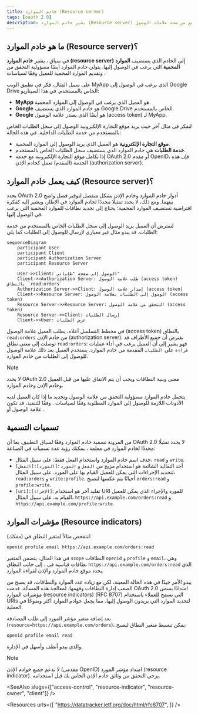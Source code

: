 ```yaml
---
title: خادم الموارد (Resource server)
tags: [oauth 2.0]
description: يشير خادم الموارد (Resource server) إلى الخادم الذي يستضيف الموارد المحمية التي يرغب العميل في الوصول إليها. كما يتحمل مسؤولية التحقق من صحة علامات الوصول (access tokens) وتوفير الموارد المحمية للعميل.
---
```


## ما هو خادم الموارد (Resource server)؟

في سياق <Ref slug="oauth-2.0" />، يشير **خادم الموارد (resource server)** إلى الخادم الذي يستضيف **الموارد المحمية** التي يرغب <Ref slug="client" /> في الوصول إليها. يتولى خادم الموارد أيضًا مسؤولية التحقق من <Ref slug="access-token" /> وتقديم الموارد المحمية للعميل وفقًا لسياسات <Ref slug="access-control" />.

على سبيل المثال، فكر في تطبيق الويب MyApp الذي يرغب في الوصول إلى Google Drive الخاص بالمستخدم. في هذا السيناريو:

- **MyApp** هو العميل الذي يرغب في الوصول إلى الموارد المحمية.
- **Google** هو خادم الموارد الذي يستضيف Google Drive الخاص بالمستخدم.
- **Google** هو أيضًا <Ref slug="authorization-server" /> الذي يصدر علامة الوصول (access token) لـ MyApp.

لنفكر في مثال آخر حيث يريد موقع التجارة الإلكترونية الوصول إلى سجل الطلبات الخاص بالمستخدم من خدمة الطلبات الداخلية. في هذه الحالة:

- **موقع التجارة الإلكترونية** هو العميل الذي يريد الوصول إلى الموارد المحمية.
- **خدمة الطلبات** هي خادم الموارد الذي يستضيف سجل الطلبات الخاص بالمستخدم.
- إذا تكامل موقع التجارة الإلكترونية مع خدمة OAuth 2.0 أو مقدم OpenID، فإن هذه الخدمة (المقدم) تعمل كخادم الإذن (authorization server).

## كيف يعمل خادم الموارد (Resource server)؟

يحدد OAuth 2.0 أدوار خادم الموارد وخادم الإذن بشكل منفصل لتوفير فصل واضح بينهما. ومع ذلك، لا يحدد تمثيلًا محددًا لخادم الموارد في الإطار، ويشير إليه كفكرة افتراضية تستضيف الموارد المحمية؛ يحتاج <Ref slug="client" /> إلى تحديد <Ref slug="scope">نطاقات</Ref> للموارد المحمية التي يرغب في الوصول إليها.

لنفترض أن العميل يريد الوصول إلى سجل الطلبات الخاص بالمستخدم من خدمة الطلبات. قد يبدو مثال غير معياري لإرسال <Ref slug="token-request" /> للوصول إلى الطلبات كما يلي:

```mermaid
sequenceDiagram
    participant User
    participant Client
    participant Authorization Server
    participant Resource Server

    User->>Client: الوصول إلى صفحة "طلباتي"
    Client->>Authorization Server: طلب علامة الوصول (access token) بالنطاق `read:orders`
    Authorization Server->>Client: إصدار علامة الوصول (access token)
    Client->>Resource Server: الوصول إلى الطلبات بعلامة الوصول (access token)
    Resource Server->>Resource Server: التحقق من علامة الوصول (access token)
    Resource Server->>Client: إرسال الطلبات
    Client->>User: عرض الطلبات
```

في مخطط التسلسل أعلاه، يطلب العميل علامة الوصول (access token) بالنطاق `read:orders` من خادم الإذن (authorization server). نفترض أن جميع الأطراف قد توصلت إلى معنى نطاق `read:orders`: فهو يشير إلى أن العميل يرغب في أداء عمليات `قراءة` على `الطلبات` المقدمة من خادم الموارد. يستخدم العميل بعد ذلك علامة الوصول للوصول إلى الطلبات من خادم الموارد.

> [!Note]
> لا يحدد OAuth 2.0 معنى وبنية النطاقات ويجب أن يتم الاتفاق عليها من قبل العميل وخادم الإذن وخادم الموارد.

يتحمل خادم الموارد مسؤولية التحقق من علامة الوصول وتحديد ما إذا كان العميل لديه الأذونات اللازمة للوصول إلى الموارد المطلوبة وفقًا لسياسات <Ref slug="access-control" />. وفقًا للتنفيذ، قد تكون علامة الوصول <Ref slug="opaque-token" /> أو <Ref slug="jwt" />.

## تسميات التسمية

من المرونة تسمية خادم الموارد وفقًا لسياق التطبيق. بما أن OAuth 2.0 لا يحدد تمثيلًا محددًا لخادم الموارد في معلمة <Ref slug="scope" />، يمكنك رؤية عدة تسميات في الصناعة:

- حذف اسم خادم الموارد واستخدام الفعل فقط: على سبيل المثال، `read` و `write`.
- `[الفعل]:[المورد]`: أحد التقاليد الشائعة هو استخدام مزيج من `الفعل` و `المورد` لتحديد الإجراءات التي يمكن للعميل القيام بها على المورد. على سبيل المثال، `read:orders` و `write:profile`. أحيانًا يتم عكسها لتصبح `orders:read` و `profile:write`.
- `[uri]:[الإجراء]`: تقليد آخر هو استخدام URI للمورد والإجراء الذي يمكن للعميل القيام به. على سبيل المثال، `https://api.example.com/orders:read` و `https://api.example.com/profile:write`.

## مؤشرات الموارد (Resource indicators)

لنتفحص مثالاً لمتغير النطاق في <Ref slug="authentication-request" /> (مفكك):

```plaintext
openid profile email https://api.example.com/orders:read
```

في هذا المثال، يتضمن المتغير `scope` النطاقات `openid` و `profile` و `email`، وهي نطاقات قياسية في <Ref slug="openid-connect" />، إلى جانب النطاق `https://api.example.com/orders:read` الذي يحدد موقع خادم الموارد والإذن لقراءة الموارد.

يبدو الأمر جيدًا في هذه الحالة المعينة، لكن مع زيادة عدد الموارد والنطاقات، قد يصبح من الصعب إدارة النطاقات وفهمها. لمعالجة هذه المسألة، قدمت OAuth 2.0 امتدادًا يسمى <Ref slug="resource-indicator">مؤشرات الموارد (resource indicators)</Ref> (RFC 8707) التي تسمح للعملاء باستخدام URIs لتحديد الموارد التي يريدون الوصول إليها، مما يجعل خوادم الموارد أكثر وضوحًا في العملية.

بعد إضافة متغير مؤشر المورد إلى طلب المصادقة (`resource=https://api.example.com/orders`)، يمكن تبسيط متغير النطاق ليصبح:

```plaintext
openid profile email read
```

والذي يبدو أنظف وأسهل في الإدارة.

> [!Note]
> لا تدعم جميع خوادم الإذن (مقدمي OpenID) امتداد مؤشر المورد (resource indicator). يرجى التحقق من وثائق خادم الإذن الخاص بك قبل استخدامه.

<SeeAlso slugs={["access-control", "resource-indicator", "resource-owner", "client"]} />

<Resources
  urls={[
    "https://datatracker.ietf.org/doc/html/rfc8707",
  ]}
/>